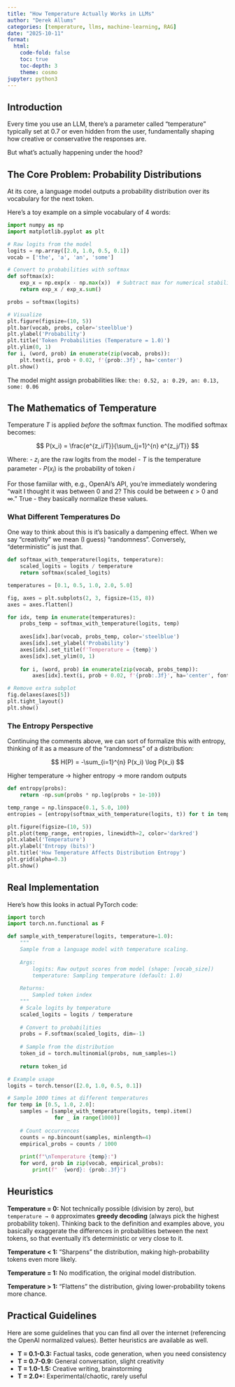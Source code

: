 ```yaml
---
title: "How Temperature Actually Works in LLMs"
author: "Derek Allums"
categories: [temperature, llms, machine-learning, RAG]
date: "2025-10-11"
format:
  html:
    code-fold: false
    toc: true
    toc-depth: 3
    theme: cosmo
jupyter: python3
---
```


## Introduction

Every time you use an LLM, there's a parameter called "temperature" typically set at $0.7$ or even hidden from the user, fundamentally shaping how creative or conservative the responses are. 

But what's actually happening under the hood?

## The Core Problem: Probability Distributions

At its core, a language model outputs a probability distribution over its vocabulary for the next token. 

Here's a toy example on a simple vocabulary of 4 words:

```python
import numpy as np
import matplotlib.pyplot as plt

# Raw logits from the model
logits = np.array([2.0, 1.0, 0.5, 0.1])
vocab = ['the', 'a', 'an', 'some']

# Convert to probabilities with softmax
def softmax(x):
    exp_x = np.exp(x - np.max(x))  # Subtract max for numerical stability
    return exp_x / exp_x.sum()

probs = softmax(logits)

# Visualize
plt.figure(figsize=(10, 5))
plt.bar(vocab, probs, color='steelblue')
plt.ylabel('Probability')
plt.title('Token Probabilities (Temperature = 1.0)')
plt.ylim(0, 1)
for i, (word, prob) in enumerate(zip(vocab, probs)):
    plt.text(i, prob + 0.02, f'{prob:.3f}', ha='center')
plt.show()
```

The model might assign probabilities like: `the: 0.52, a: 0.29, an: 0.13, some: 0.06`

## The Mathematics of Temperature

Temperature $T$ is applied *before* the softmax function. The modified softmax becomes:

$$
P(x_i) = \frac{e^{z_i/T}}{\sum_{j=1}^{n} e^{z_j/T}}
$$

Where:
- $z_i$ are the raw logits from the model
- $T$ is the temperature parameter
- $P(x_i)$ is the probability of token $i$

For those famiilar with, e.g., OpenAI's API, you're immediately wondering "wait I thought it was between 0 and 2? This 
could be between $\epsilon > 0$ and $\infty$." True - they basically normalize these values. 

### What Different Temperatures Do

One way to think about this is it's basically a dampening effect. When we say "creativity" we mean (I guess) "randomness". Conversely, 
"deterministic" is just that. 

```python
def softmax_with_temperature(logits, temperature):
    scaled_logits = logits / temperature
    return softmax(scaled_logits)

temperatures = [0.1, 0.5, 1.0, 2.0, 5.0]

fig, axes = plt.subplots(2, 3, figsize=(15, 8))
axes = axes.flatten()

for idx, temp in enumerate(temperatures):
    probs_temp = softmax_with_temperature(logits, temp)
    
    axes[idx].bar(vocab, probs_temp, color='steelblue')
    axes[idx].set_ylabel('Probability')
    axes[idx].set_title(f'Temperature = {temp}')
    axes[idx].set_ylim(0, 1)
    
    for i, (word, prob) in enumerate(zip(vocab, probs_temp)):
        axes[idx].text(i, prob + 0.02, f'{prob:.3f}', ha='center', fontsize=9)

# Remove extra subplot
fig.delaxes(axes[5])
plt.tight_layout()
plt.show()
```

### The Entropy Perspective

Continuing the comments above, we can sort of formalize this with entropy, thinking of it as a measure of the "randomness" of a distribution:

$$
H(P) = -\sum_{i=1}^{n} P(x_i) \log P(x_i)
$$

Higher temperature → higher entropy → more random outputs

```python
def entropy(probs):
    return -np.sum(probs * np.log(probs + 1e-10))

temp_range = np.linspace(0.1, 5.0, 100)
entropies = [entropy(softmax_with_temperature(logits, t)) for t in temp_range]

plt.figure(figsize=(10, 5))
plt.plot(temp_range, entropies, linewidth=2, color='darkred')
plt.xlabel('Temperature')
plt.ylabel('Entropy (bits)')
plt.title('How Temperature Affects Distribution Entropy')
plt.grid(alpha=0.3)
plt.show()
```

## Real Implementation

Here's how this looks in actual PyTorch code:

```python
import torch
import torch.nn.functional as F

def sample_with_temperature(logits, temperature=1.0):
    """
    Sample from a language model with temperature scaling.
    
    Args:
        logits: Raw output scores from model (shape: [vocab_size])
        temperature: Sampling temperature (default: 1.0)
    
    Returns:
        Sampled token index
    """
    # Scale logits by temperature
    scaled_logits = logits / temperature
    
    # Convert to probabilities
    probs = F.softmax(scaled_logits, dim=-1)
    
    # Sample from the distribution
    token_id = torch.multinomial(probs, num_samples=1)
    
    return token_id

# Example usage
logits = torch.tensor([2.0, 1.0, 0.5, 0.1])

# Sample 1000 times at different temperatures
for temp in [0.5, 1.0, 2.0]:
    samples = [sample_with_temperature(logits, temp).item() 
               for _ in range(1000)]
    
    # Count occurrences
    counts = np.bincount(samples, minlength=4)
    empirical_probs = counts / 1000
    
    print(f"\nTemperature {temp}:")
    for word, prob in zip(vocab, empirical_probs):
        print(f"  {word}: {prob:.3f}")
```

## Heuristics

**Temperature = 0:** Not technically possible (division by zero), but `temperature → 0` approximates **greedy decoding** (always pick the highest probability token). 
Thinking back to the definition and examples above, you basically exaggerate the differences in probabilities between the next tokens, so that
eventually it's deterministic or very close to it.

**Temperature < 1:** "Sharpens" the distribution, making high-probability tokens even more likely.

**Temperature = 1:** No modification, the original model distribution.

**Temperature > 1:** "Flattens" the distribution, giving lower-probability tokens more chance.

## Practical Guidelines

Here are some guidelines that you can find all over the internet (referencing the OpenAI normalized values). Better heuristics are available as well.

- **T = 0.1-0.3:** Factual tasks, code generation, when you need consistency
- **T = 0.7-0.9:** General conversation, slight creativity
- **T = 1.0-1.5:** Creative writing, brainstorming
- **T = 2.0+:** Experimental/chaotic, rarely useful